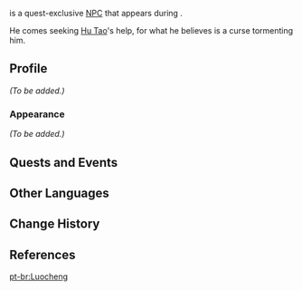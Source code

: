 {{Character Infobox
|type             = Quest NPC
|image            = NPC Luocheng.png
|region           = Liyue
|location         = Liyue
|voiceEN          = [https://www.luisbermudezvo.com/ Luis Bermudez]<ref name="Luis Bermudez">Twitter: [https://twitter.com/LuisBermudezVO/status/1356914075553292298 EN VA Self Announcement] ([https://web.archive.org/web/20210203103514/https://twitter.com/LuisBermudezVO/status/1356914075553292298 Archived])</ref>
|voiceCN          = [https://zh.moegirl.org.cn/萧翟 Xiao Zhai ({{zh|萧翟}})]<ref>Bilibili: [https://www.bilibili.com/video/BV15N411f7MM/ CN VA Video]</ref>
}}
{{Lang|'''Luocheng'''|zh=洛成|zh_rm=Luòchéng}} is a quest-exclusive [[NPC]] that appears during {{Quest|Yet the Butterfly Flutters Away}}.

He comes seeking [[Hu Tao]]'s help, for what he believes is a curse tormenting him.

==Profile==
<!-- detailed story/lore information goes here -->
''(To be added.)''

===Appearance===
''(To be added.)''

==Quests and Events==
{{Quests and Events}}

==Other Languages==
{{Other Languages
|default_hidden = 1
|en      = Luocheng
|zhs     = 洛成
|zhs_rm  = Luòchéng
|zht     = 洛成
|zht_rm  = Luòchéng
|ja      = 洛成
|ja_rm   = Rakusei{{Assumed}}
|ko      = //{{tt|낙성|洛成}}//
|es      = Luocheng
|fr      = Luocheng
|ru      = Ло Чэн
|th      = Luocheng
|vi      = Luocheng
|de      = Luocheng
|id      = Luocheng
|pt      = Luocheng
|tr      = Luocheng
|it      = Luocheng
}}

==Change History==
{{Change History|1.3}}

==References==
{{Reflist}}

[[pt-br:Luocheng]]